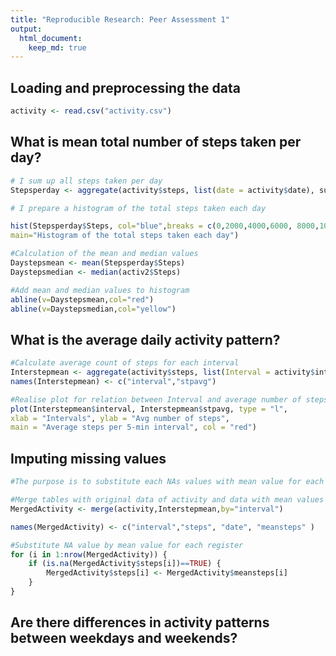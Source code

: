 ```yaml
---
title: "Reproducible Research: Peer Assessment 1"
output: 
  html_document:
    keep_md: true
---
```



## Loading and preprocessing the data

```r
activity <- read.csv("activity.csv")
```

## What is mean total number of steps taken per day?
```r
# I sum up all steps taken per day
Stepsperday <- aggregate(activity$steps, list(date = activity$date), sum, na.rm=T)

# I prepare a histogram of the total steps taken each day 

hist(Stepsperday$Steps, col="blue",breaks = c(0,2000,4000,6000, 8000,10000,12000,14000,16000,18000,20000,22000,24000,26000),xlab="Numer of steps per day", 
main="Histogram of the total steps taken each day")

#Calculation of the mean and median values
Daystepsmean <- mean(Stepsperday$Steps)
Daystepsmedian <- median(activ2$Steps)

#Add mean and median values to histogram
abline(v=Daystepsmean,col="red")
abline(v=Daystepsmedian,col="yellow")
```
## What is the average daily activity pattern?
```r
#Calculate average count of steps for each interval
Interstepmean <- aggregate(activity$steps, list(Interval = activity$interval), mean, na.rm=T)
names(Interstepmean) <- c("interval","stpavg")

#Realise plot for relation between Interval and average number of steps 
plot(Interstepmean$interval, Interstepmean$stpavg, type = "l",
xlab = "Intervals", ylab = "Avg number of steps", 
main = "Average steps per 5-min interval", col = "red")
```

## Imputing missing values
```r
#The purpose is to substitute each NAs values with mean value for each interval

#Merge tables with original data of activity and data with mean values
MergedActivity <- merge(activity,Interstepmean,by="interval")

names(MergedActivity) <- c("interval","steps", "date", "meansteps" )

#Substitute NA value by mean value for each register
for (i in 1:nrow(MergedActivity)) {
    if (is.na(MergedActivity$steps[i])==TRUE) {
        MergedActivity$steps[i] <- MergedActivity$meansteps[i]
    }
}

```


## Are there differences in activity patterns between weekdays and weekends?
